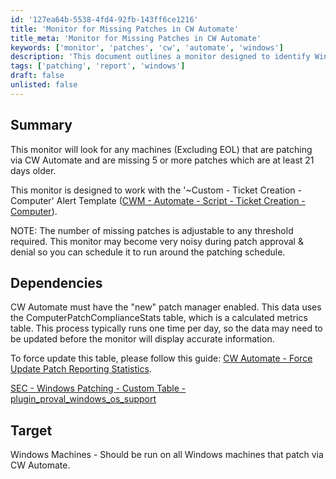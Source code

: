 ```yaml
---
id: '127ea64b-5538-4fd4-92fb-143ff6ce1216'
title: 'Monitor for Missing Patches in CW Automate'
title_meta: 'Monitor for Missing Patches in CW Automate'
keywords: ['monitor', 'patches', 'cw', 'automate', 'windows']
description: 'This document outlines a monitor designed to identify Windows machines managed by ConnectWise Automate that are missing five or more patches which are at least 21 days old. It includes details on dependencies, configuration, and scheduling to minimize noise during patch approval processes.'
tags: ['patching', 'report', 'windows']
draft: false
unlisted: false
---
```

## Summary

This monitor will look for any machines (Excluding EOL) that are patching via CW Automate and are missing 5 or more patches which are at least 21 days older.

This monitor is designed to work with the '~Custom - Ticket Creation - Computer' Alert Template ([CWM - Automate - Script - Ticket Creation - Computer](https://proval.itglue.com/DOC-5078775-9098338)).

NOTE: The number of missing patches is adjustable to any threshold required. This monitor may become very noisy during patch approval & denial so you can schedule it to run around the patching schedule.

## Dependencies

CW Automate must have the "new" patch manager enabled. This data uses the ComputerPatchComplianceStats table, which is a calculated metrics table. This process typically runs one time per day, so the data may need to be updated before the monitor will display accurate information.

To force update this table, please follow this guide: [CW Automate - Force Update Patch Reporting Statistics](https://proval.itglue.com/DOC-5078775-8038412).

[SEC - Windows Patching - Custom Table - plugin_proval_windows_os_support](https://proval.itglue.com/DOC-5078775-7780690)

## Target

Windows Machines - Should be run on all Windows machines that patch via CW Automate.











